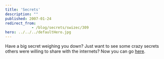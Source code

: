 ```yaml
---
title: 'Secrets'
description: ""
published: 2007-01-24
redirect_from: 
            - /blog/secrets/swizec/309
hero: ../../../defaultHero.jpg
---
```


Have a big secret weighing you down? Just want to see some crazy secrets others were willing to share with the internets? Now you can go [here](http://postsecret.blogspot.com/).
